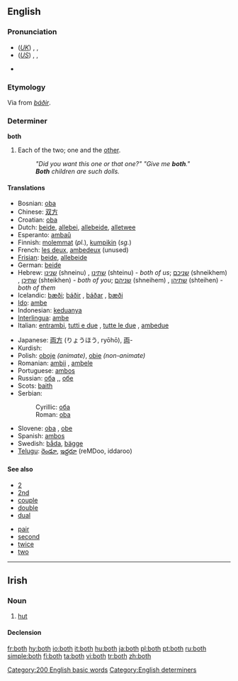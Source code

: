 ==English==

{{rank|thing|set|told|197|both|having|look|heard}}

===Pronunciation===
*(''[[Received Pronunciation|UK]]'') {{enPR|bōth}}, {{IPA|/bəʊθ/}}, {{SAMPA|/b@UT/}}
*(''[[General American|US]]'') {{enPR|bōth}}, {{IPA|/boʊθ/}}, {{SAMPA|/boUT/}}
*{{audio|en-us-both.ogg|Audio (US)}}
*:{{rhymes|əʊθ}}

===Etymology===
Via {{ME.}} from {{ON.}} ''[[báðir]]''.

===Determiner===
'''both'''

# Each of the two; one and the [[other]].
#: ''"Did you want this one or that one?" "Give me '''both'''."''
#: '''''Both''' children are such dolls.''

====Translations====
{{trans-top|each of two; one and the other}}
*Bosnian: [[oba]] {{m}}
*Chinese: [[双方]]
*Croatian: [[oba]] {{m}}
*Dutch: [[beide]], [[allebei]], [[allebeide]], [[alletwee]]
*Esperanto: [[ambaŭ]]
*Finnish: [[molempi|molemmat]] (''pl.''), [[kumpikin]] (''sg.'')
*French: [[les deux]], [[ambedeux]] (unused)
*[[Frisian]]: [[beide]], [[allebeide]]
*German: [[beide]]
*Hebrew: [[שנינו]] (shneinu) {{mpl}}, [[שתינו]] (shteinu) {{fpl}} - ''both of us''; [[שניכם]] (shneikhem) {{mpl}}, [[שתיכן]] (shteikhen) {{fpl}} - ''both of you''; [[שניהם]] (shneihem) {{mpl}}, [[שתיהן]] (shteihen) {{fpl}} - ''both of them''
*Icelandic: [[bæði]]; [[báðir]] {{mpl}}, [[báðar]] {{fpl}}, [[bæði]] {{npl}}
*[[Ido]]: [[ambe]]
*Indonesian: [[dua|keduanya]]
*[[Interlingua]]: [[ambe]]
*Italian: [[entrambi]], [[tutti e due]] {{m}}, [[tutte le due]] {{f}}, [[ambedue]]
{{trans-mid}}
*Japanese: [[両方]] (りょうほう, ryōhō), [[両]]-
*Kurdish: {{KUchar|[[هه‌ردو]]}}
*Polish: [[oboje]] {{m}} ''(animate)'', [[obie]] {{m}} {{f}} {{n}} ''(non-animate)''
*Romanian: [[ambii]] {{m}}, [[ambele]] {{f}}
*Portuguese: [[ambos]]
*Russian: [[оба]] {{m}},{{n}}, [[обе]] {{f}}
*Scots: [[baith]]
*Serbian:
*:Cyrillic: [[оба]] {{m}}
*:Roman: [[oba]] {{m}}
*Slovene: [[oba]] {{m}}, [[obe]] {{f}}
*Spanish: [[ambos]]
*Swedish: [[båda]], [[bägge]]
*[[Telugu]]: [[రెండూ]], [[ఇద్దరూ]] (reMDoo, iddaroo)
{{trans-bottom}}

====See also====
{{top2}}
*[[2]]
*[[2nd]]
*[[couple]]
*[[double]]
*[[dual]]
{{mid2}}
*[[pair]]
*[[second]]
*[[twice]]
*[[two]]
{{bottom2}}

[[Category:200 English basic words]]
[[Category:English determiners]]

----

==Irish==

===Noun===
{{infl|ga|noun|gender=f}}

# [[hut]]

====Declension====
{{ga noun f3|b|oth|otha|othanna}}

[[fr:both]]
[[hy:both]]
[[io:both]]
[[it:both]]
[[hu:both]]
[[ja:both]]
[[pl:both]]
[[pt:both]]
[[ru:both]]
[[simple:both]]
[[fi:both]]
[[ta:both]]
[[vi:both]]
[[tr:both]]
[[zh:both]]